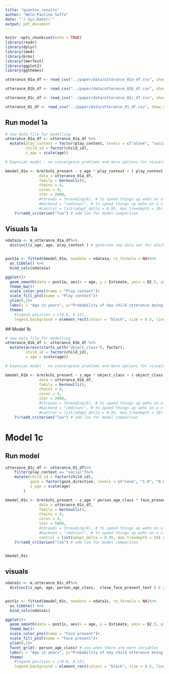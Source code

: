 ```yaml
---
title: "quantex_results"
author: "Nele-Pauline Suffo"
date: "`r Sys.Date()`"
output: pdf_document
---
```


```r
knitr::opts_chunk$set(echo = TRUE)
library(readr)
library(dplyr)
library(lme4)
library(brms)
library(lmerTest)
library(ggplot2)
library(ggthemes)
```

```r
utterance_01a_df <- read_csv("../paper/data/utterance_01a_df.csv", show_col_types = FALSE)

utterance_01b_df <- read_csv("../paper/data/utterance_01b_df.csv", show_col_types = FALSE)

utterance_01c_df <- read_csv("../paper/data/utterance_01c_df.csv", show_col_types = FALSE)

utterance_01_df <- read_csv("../paper/data/utterance_01_df.csv", show_col_types = FALSE)
```

## Run model 1a

```r
# new data file for modelling
utterance_01a_df <- utterance_01a_df %>%
  mutate(play_context = factor(play_context, levels = c("alone", "social")),
         child_id = factor(child_id),
         z_age = scale(age))

# bayesian model - no convergence problems and more options for visuals

bmodel_01a <- brm(kchi_present ~ z_age * play_context + ( play_context | child_id),
               data = utterance_01a_df,
               family = bernoulli(),
               chains = 4, 
               cores = 4,
               iter = 2000,
               #threads = threading(8), # to speed things up wehn on a cluster
               #backend = "cmdstanr", # to speed things up wehn on a cluster
               #control = list(adapt_delta = 0.95, max_treedepth = 20) # control option in case of nonconvergence of chains
    )%>%add_criterion("loo") # add loo for model comparison

```
## Visuals 1a

```r
ndata1a <- m_utterance_01a_df%>%
  distinct(z_age, age, play_context ) # generate new data set for which we want to generate predictions based on the model, this does not include child because we want the "average" or "marginal" predicitons, that is, average developmental trajectory for each play context. We need age in there for plotting


post1a <- fitted(bmodel_01a, newdata = ndata1a, re_formula = NA)%>%
  as_tibble() %>%
  bind_cols(ndata1a)

ggplot()+
  geom_smooth(data = post1a, aes(x = age, y = Estimate, ymin = Q2.5, ymax = Q97.5, fill =play_context, col = play_context), stat = "identity", alpha = .25)+ # plot the predicted trajectories
  theme_bw()+
  scale_color_ptol(name = "Play context")+
  scale_fill_ptol(name = "Play context")+
  ylim(0,1)+
  labs(x = "Age in years", y="Probability of key child utterance being present")+
  theme(
    #legend.position = c(0.8, 0.15), 
    legend.background = element_rect(colour = "black", size = 0.5, linetype = "solid"))
```
 ## Model 1b
```r
# new data file for modelling
utterance_01b_df <- utterance_01b_df %>%
  mutate(across(starts_with("object_class"), factor),
         child_id = factor(child_id),
         z_age = scale(age))

# bayesian model - no convergence problems and more options for visuals

bmodel_01b <- brm(kchi_present ~ z_age * object_class + ( object_class | child_id),
               data = utterance_01b_df,
               family = bernoulli(),
               chains = 4, 
               cores = 4,
               iter = 2000,
               #threads = threading(8), # to speed things up wehn on a cluster
               #backend = "cmdstanr", # to speed things up wehn on a cluster
               #control = list(adapt_delta = 0.95, max_treedepth = 20) # control option in case of nonconvergence of chains
    )%>%add_criterion("loo") # add loo for model comparison

```

# Model 1c

## Run model

```r
utterance_01c_df <- utterance_01_df%>%
    filter(play_context == "social")%>%
    mutate(child_id = factor(child_id),
           gaze = factor(gaze_direction, levels = c("none", "1.0", "0.0"), labels = c("na", "yes", "no")),
           z_age = scale(age)
        )

bmodel_01c <- brm(kchi_present ~ z_age * person_age_class * face_present + (1 | child_id), # remove random slopes within child just because it takes long to run them, bring them back later; also need to remove some variables becasue too little data
               data = utterance_01c_df,
               family = bernoulli(),
               chains = 4, 
               cores = 4,
               iter = 5000,
               #threads = threading(8), # to speed things up wehn on a cluster
               #backend = "cmdstanr", # to speed things up wehn on a cluster
               control = list(adapt_delta = 0.95, max_treedepth = 20) # control option in case of nonconvergence of chains
    )%>%add_criterion("loo") # add loo for model comparison


bmodel_01c
```

## visuals

```r
ndata1c <- m_utterance_01c_df%>%
  distinct(z_age, age, person_age_class,  close_face_present_text ) # generate new data set for which we want to generate predictions based on the model, this does not include child because we want the "average" or "marginal" predicitons, that is, average developmental trajectory for each play context. We need age in there for plotting


post1c <- fitted(bmodel_01c, newdata = ndata1c, re_formula = NA)%>%
  as_tibble() %>%
  bind_cols(ndata1c)

ggplot()+
  geom_smooth(data = post1c, aes(x = age, y = Estimate, ymin = Q2.5, ymax = Q97.5, fill =close_face_present_text, col = close_face_present_text), stat = "identity", alpha = .25)+ # plot the predicted trajectories
  theme_bw()+
  scale_color_ptol(name = "Face present")+
  scale_fill_ptol(name = "Face present")+
  ylim(0,1)+
  facet_grid(~ person_age_class) # use when there are more variables 
  labs(x = "Age in years", y="Probability of key child utterance being present")+
  theme(
    #legend.position = c(0.8, 0.15), 
    legend.background = element_rect(colour = "black", size = 0.5, linetype = "solid"))
```

